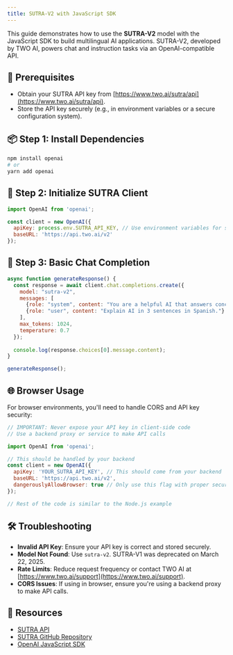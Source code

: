 ```yaml
---
title: SUTRA-V2 with JavaScript SDK
---
```


This guide demonstrates how to use the **SUTRA-V2** model with the JavaScript SDK to build multilingual AI applications. SUTRA-V2, developed by TWO AI, powers chat and instruction tasks via an OpenAI-compatible API.

## 🔧 Prerequisites
- Obtain your SUTRA API key from [https://www.two.ai/sutra/api](https://www.two.ai/sutra/api).
- Store the API key securely (e.g., in environment variables or a secure configuration system).

## 📦 Step 1: Install Dependencies
```bash
npm install openai
# or
yarn add openai
```

## 🔐 Step 2: Initialize SUTRA Client
```javascript
import OpenAI from 'openai';

const client = new OpenAI({
  apiKey: process.env.SUTRA_API_KEY, // Use environment variables for security
  baseURL: 'https://api.two.ai/v2'
});
```

## 💬 Step 3: Basic Chat Completion
```javascript
async function generateResponse() {
  const response = await client.chat.completions.create({
    model: "sutra-v2",
    messages: [
      {role: "system", content: "You are a helpful AI that answers concisely."},
      {role: "user", content: "Explain AI in 3 sentences in Spanish."}
    ],
    max_tokens: 1024,
    temperature: 0.7
  });
  
  console.log(response.choices[0].message.content);
}

generateResponse();
```

## 🌐 Browser Usage
For browser environments, you'll need to handle CORS and API key security:

```javascript
// IMPORTANT: Never expose your API key in client-side code
// Use a backend proxy or service to make API calls

import OpenAI from 'openai';

// This should be handled by your backend
const client = new OpenAI({
  apiKey: 'YOUR_SUTRA_API_KEY', // This should come from your backend
  baseURL: 'https://api.two.ai/v2',
  dangerouslyAllowBrowser: true // Only use this flag with proper security measures
});

// Rest of the code is similar to the Node.js example
```

## 🛠 Troubleshooting
- **Invalid API Key**: Ensure your API key is correct and stored securely.
- **Model Not Found**: Use `sutra-v2`. SUTRA-V1 was deprecated on March 22, 2025.
- **Rate Limits**: Reduce request frequency or contact TWO AI at [https://www.two.ai/support](https://www.two.ai/support).
- **CORS Issues**: If using in browser, ensure you're using a backend proxy to make API calls.

## 📎 Resources
- [SUTRA API](https://www.two.ai/sutra/api)
- [SUTRA GitHub Repository](https://github.com/sutra-dev/sutra-cookbook)
- [OpenAI JavaScript SDK](https://github.com/openai/openai-node)
